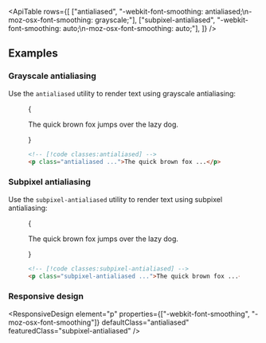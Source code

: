 

<ApiTable
  rows={[
    ["antialiased", "-webkit-font-smoothing: antialiased;\n-moz-osx-font-smoothing: grayscale;"],
    ["subpixel-antialiased", "-webkit-font-smoothing: auto;\n-moz-osx-font-smoothing: auto;"],
  ]}
/>

## Examples

### Grayscale antialiasing

Use the `antialiased` utility to render text using grayscale antialiasing:

<Figure>

<Example>
  {
    <p className="text-center text-lg font-medium text-gray-900 antialiased dark:text-gray-200">
      The quick brown fox jumps over the lazy dog.
    </p>
  }
</Example>

```html
<!-- [!code classes:antialiased] -->
<p class="antialiased ...">The quick brown fox ...</p>
```

</Figure>

### Subpixel antialiasing

Use the `subpixel-antialiased` utility to render text using subpixel antialiasing:

<Figure>

<Example>
  {
    <p className="text-center text-lg font-medium text-gray-900 subpixel-antialiased dark:text-gray-200">
      The quick brown fox jumps over the lazy dog.
    </p>
  }
</Example>

```html
<!-- [!code classes:subpixel-antialiased] -->
<p class="subpixel-antialiased ...">The quick brown fox ...</p>
```

</Figure>

### Responsive design

<ResponsiveDesign
  element="p"
  properties={["-webkit-font-smoothing", "-moz-osx-font-smoothing"]}
  defaultClass="antialiased"
  featuredClass="subpixel-antialiased"
/>
